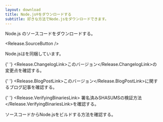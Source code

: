 ```yaml
---
layout: download
title: Node.js®をダウンロードする
subtitle: 好きな方法でNode.jsをダウンロードできます。
---
```


<section>
  Node.js <Release.VersionDropdown />のソースコードをダウンロードする。

  <Release.SourceButton />
</section>

<section>
  Node.jsは<Release.NpmLink />を同梱しています。

{' '}
<Release.ChangelogLink>このバージョン</Release.ChangelogLink>の変更点を確認する。

{' '}
<Release.BlogPostLink>このバージョン</Release.BlogPostLink>に関するブログ記事を確認する。

{' '}
<Release.VerifyingBinariesLink>
  署名済みSHASUMSの検証方法
</Release.VerifyingBinariesLink>を確認する。

ソースコードから<LinkWithArrow href="https://github.com/nodejs/node/blob/main/BUILDING.md#building-nodejs-on-supported-platforms">Node.jsをビルドする方法</LinkWithArrow>を確認する。

</section>
